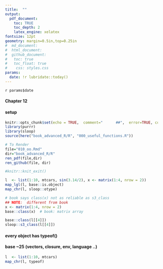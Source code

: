 ```yaml
---
title:  ""
output: 
  pdf_document:
    toc: TRUE 
    toc_depth: 2
    latex_engine: xelatex
fontsize: 12pt
geometry: margin=0.5in,top=0.25in
#  md_document:
#  html_document:
#  github_document:
#   toc: true
#  	toc_float: true
#    css: styles.css
params:
  date: !r lubridate::today()
---
```

`r params$date`

#### Chapter 12
#### setup
```r
knitr::opts_chunk$set(echo = TRUE,  comment="      ##",  error=TRUE, collapse=TRUE)
library(purrr)
library(sloop)
source(here("book_advanced_R/R", "000_useful_functions.R"))
```

```r
# To Render
file="010_oo.Rmd"
dir="book_advanced_R/R"
ren_pdf(file,dir)
ren_github(file, dir)

#knitr::knit_exit()
```
```r
l  <- list(1:10, mtcars, sin(3.14/2), x <- matrix(1:4, nrow = 2))
map_lgl(l, base::is.object)
map_chr(l, sloop::otype)

# book says class(x) not as reliable as s3_class
## NOTE:  different from book
x <- matrix(1:4, nrow = 2)
base::class(x)  # book: matrix array

base::class(l[[4]])
sloop::s3_class(l[[4]])
```
#### every object has typeof()
#### base ~25  (vectors, closure, env, language ..)
```r

l  <- list(1:10, mtcars)
map_chr(l, typeof)

```

